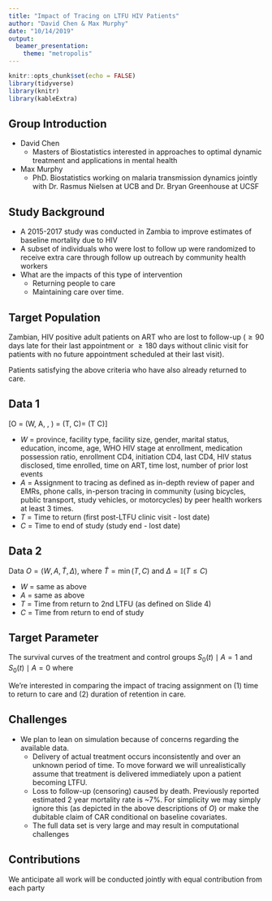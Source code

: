 ```yaml
---
title: "Impact of Tracing on LTFU HIV Patients"
author: "David Chen & Max Murphy"
date: "10/14/2019"
output: 
  beamer_presentation:
    theme: "metropolis"
---
```


```r
knitr::opts_chunk$set(echo = FALSE)
library(tidyverse)
library(knitr)
library(kableExtra)
```

## Group Introduction
- David Chen
  - Masters of Biostatistics interested in approaches to optimal dynamic treatment and applications in mental health
  
- Max Murphy
  - PhD. Biostatistics working on malaria transmission dynamics jointly with Dr. Rasmus Nielsen at UCB and Dr. Bryan Greenhouse at UCSF

## Study Background
<!-- A study was conducted in Zambia to improve estimates of baseline mortality due to HIV. In the context of this observational study, a subset of individuals who were lost to follow up were assigned to receive extra care through follow up outreach by community health workers. This raises the question of what are the impacts of this type of intervention, both in returning people to care as well as maintaining them over time. -->
- A 2015-2017 study was conducted in Zambia to improve estimates of baseline mortality due to HIV
- A subset of individuals who were lost to follow up were randomized to receive extra care through follow up outreach by community health workers 
- What are the impacts of this type of intervention
  - Returning people to care 
  - Maintaining care over time.

## Target Population
\textbf{Pop 1}

Zambian, HIV positive adult patients on ART who are lost to follow-up ($\geq 90$ days late for their last appointment or $\geq 180$ days without clinic visit for patients with no future appointment scheduled at their last visit).

\vspace{.25in}

\textbf{Pop 2}

Patients satisfying the above criteria who have also already returned to care.

## Data 1

\[O = (W, A, \tilde{T}, \Delta)\text{, where } \tilde{T} = \min(T, C)\text{ and }\Delta = \mathbb{I}(T \leq C)\]

- $W$ = province, facility type, facility size, gender, marital status, education, income, age, WHO HIV stage at enrollment, medication possession ratio, enrollment CD4, initiation CD4, last CD4, HIV status disclosed, time enrolled, time on ART, time lost, number of prior lost events
- $A$ = Assignment to tracing as defined as in-depth review of paper and EMRs, phone calls, in-person tracing in community (using bicycles, public transport, study vehicles, or motorcycles) by peer health workers at least 3 times.
- $T$ = Time to return (first post-LTFU clinic visit - lost date)
- $C$ = Time to end of study (study end - lost date)

## Data 2
Data $O = (W, A, \tilde{T}, \Delta)$, where $\tilde{T} = \min(T, C)$ and $\Delta = \mathbb{I}(T \leq C)$

- $W$ = same as above
- $A$ = same as above
- $T$ = Time from return to 2nd LTFU (as defined on Slide 4)
- $C$ = Time from return to end of study

\vspace{.2in}
\textit{Contingent on having sufficient support in data}


## Target Parameter
The survival curves of the treatment and control groups $S_0(t) \mid A = 1$ and $S_0(t) \mid A = 0$ where
\begin{align*}
S_0(t) \mid A = a \quad &= \prod\limits_{s \in [0, t]}\left\{1 - d\lambda_{0}(s) \mid A = a\right\}\\
&= \prod\limits_{i=1}^{n}\left\{1 - \lambda_{0}(s_i) \mid A = a\right\}
\end{align*}

We're interested in comparing the impact of tracing assignment on (1) time to return to care and (2) duration of retention in care.

## Challenges
- We plan to lean on simulation because of concerns regarding the available data.
  - Delivery of actual treatment occurs inconsistently and over an unknown period of time. To move forward we will unrealistically assume that treatment is delivered immediately upon a patient becoming LTFU.
  - Loss to follow-up (censoring) caused by death. Previously reported estimated 2 year mortality rate is ~7%. For simplicity we may simply ignore this (as depicted in the above descriptions of $O$) or make the dubitable claim of CAR conditional on baseline covariates.
  - The full data set is very large and may result in computational challenges

## Contributions
We anticipate all work will be conducted jointly with equal contribution from each party
